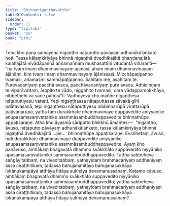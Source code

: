 ```yaml
---
title: "Bhinnanigaṇṭhavatthu"
tableOfContents: false
sidebar:
  order: 11
type: "tipitaka"
basket: "su"
book: "pthi"
---
```



<DynamicBreadcrumb />

<Division number="301" book="pthi">

<Paragraph number="779" book="pthi">
Tena kho pana samayena nigaṇṭho nāṭaputto pāvāyaṃ adhunākālaṅkato hoti. Tassa kālaṃkiriyāya bhinnā nigaṇṭhā dvedhikajātā bhaṇḍanajātā kalahajātā vivādāpannā aññamaññaṃ mukhasattīhi vitudantā viharanti—  “na tvaṃ imaṃ dhammavinayaṃ ājānāsi, ahaṃ imaṃ dhammavinayaṃ ājānāmi, kiṃ tvaṃ imaṃ dhammavinayaṃ ājānissasi. Micchāpaṭipanno tvamasi, ahamasmi sammāpaṭipanno. Sahitaṃ me, asahitaṃ te. Purevacanīyaṃ pacchā avaca, pacchāvacanīyaṃ pure avaca. Adhiciṇṇaṃ te viparāvattaṃ, āropito te vādo, niggahito tvamasi, cara vādappamokkhāya, nibbeṭhehi vā sace pahosī”ti. Vadhoyeva kho maññe nigaṇṭhesu nāṭaputtiyesu vattati. Yepi nigaṇṭhassa nāṭaputtassa sāvakā gihī odātavasanā, tepi nigaṇṭhesu nāṭaputtiyesu nibbinnarūpā virattarūpā paṭivānarūpā, yathā taṃ durakkhāte dhammavinaye duppavedite aniyyānike anupasamasaṃvattanike asammāsambuddhappavedite bhinnathūpe appaṭisaraṇe.
</Paragraph>

</Division>
<Division number="302" book="pthi">

<Paragraph number="780" book="pthi">
Atha kho āyasmā sāriputto bhikkhū āmantesi—  “nigaṇṭho, āvuso, nāṭaputto pāvāyaṃ adhunākālaṅkato, tassa kālaṃkiriyāya bhinnā nigaṇṭhā dvedhikajātā …pe…  bhinnathūpe appaṭisaraṇe. Evañhetaṃ, āvuso, hoti durakkhāte dhammavinaye duppavedite aniyyānike anupasamasaṃvattanike asammāsambuddhappavedite. Ayaṃ kho panāvuso, amhākaṃ bhagavatā dhammo svākkhāto suppavedito niyyāniko upasamasaṃvattaniko sammāsambuddhappavedito. Tattha sabbeheva saṅgāyitabbaṃ, na vivaditabbaṃ, yathayidaṃ brahmacariyaṃ addhaniyaṃ assa ciraṭṭhitikaṃ, tadassa bahujanahitāya bahujanasukhāya lokānukampāya atthāya hitāya sukhāya devamanussānaṃ.
</Paragraph>

<Paragraph number="781" book="pthi">
Katamo cāvuso, amhākaṃ bhagavatā dhammo svākkhāto suppavedito niyyāniko upasamasaṃvattaniko sammāsambuddhappavedito; yattha sabbeheva saṅgāyitabbaṃ, na vivaditabbaṃ, yathayidaṃ brahmacariyaṃ addhaniyaṃ assa ciraṭṭhitikaṃ, tadassa bahujanahitāya bahujanasukhāya lokānukampāya atthāya hitāya sukhāya devamanussānaṃ?
</Paragraph>
</Division>